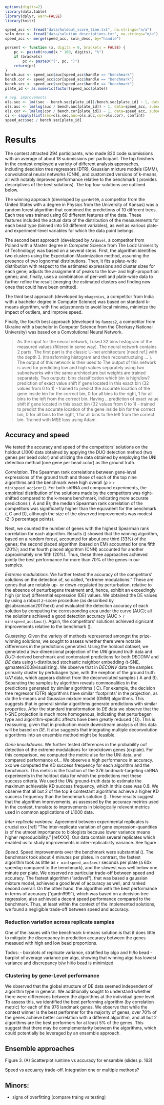 
```r
options(digits=2)
library(data.table)
library(dplyr, warn=FALSE)
library(knitr)
```

```r
speed_acc <- fread("data/holdout_score_time.txt", na.strings="n/a")
soln_desc <- fread("data/solution_descriptions.txt", na.strings="n/a")
speed_acc <- merge(speed_acc, soln_desc, by="handle")
```

```r
percent <- function (x, digits = 0, brackets = FALSE) {
    pc <- paste0(round(x * 100, digits), "%")
    if (brackets) 
        pc <- paste0("(", pc, ")")
    return(pc)
}
bench.auc <- speed_acc$auc[speed_acc$handle == "benchmark"]
bench.cor <- speed_acc$cor[speed_acc$handle == "benchmark"]
bench.sec <- speed_acc$sec[speed_acc$handle == "benchmark"]
plate_id <- as.numeric(factor(speed_acc$plate))

# avg. improvements
ols.sec <- lm((sec - bench.sec[plate_id])/bench.sec[plate_id] ~ 1, data=speed_acc, subset = handle!="benchmark")
ols.auc <- lm(log(auc / bench.auc[plate_id]) ~ 1, data=speed_acc, subset = handle!="benchmark")
ols.cor <- lm(log(cor / bench.cor[plate_id]) ~ 1, data=speed_acc, subset = handle!="benchmark")
ci <- sapply(list(sec=ols.sec,auc=ols.auc,cor=ols.cor), confint)
speed_acc$sec / bench.sec[plate_id] 
``` 

# Results

The contest attracted 294 participants, who made 820 code submissions with an average of about 18 submissions per participant. The top finishers in the contest employed a variety of different analysis approaches, including descision tree regressors (DTR), Gaussian mixture models (GMM), convolutional neural networks (CNN), and customized versions of k-means, all with notably improved performance relative to the benchmark (\nameref{s3-table} provides descriptives of the best solutions). The top four solutions are outlined below. 

The winning approach (developed by `gardn999`, a competitor from the United States with a degree in Physics from the University of Kansas) was a random forest algorithm that combined the predictions of 10 different trees. Each tree was trained using 60 different features of the data. These features included the actual data of the distribution of the measurements for each bead type (binned into 50 different variables), as well as various plate- and experiment-level variables for which the data point belongs. 

The second best approach (developed by `Ardavel`, a competitor from Poland with a Master degree in Computer Science from The Lodz University of Technology) was based on a several steps. First, the algorithm identifies two clusters using the Expectation-Maximization method, assuming the presence of two lognormal distributions. Then, it fits a plate-wide distribution with respect to the estimated expressions and cluster sizes for each gene; adjusts the assignment of peaks to the low- and high-proportion genes; and, finally, uses a combination of per-well and plate-wide data to further refine the result (merging the estimated clusters and finding new ones that could have been omitted).

The third best approach (developed by `mkagenius`, a competitor from India with a bachelor degree in Computer Science) was based on standard k-means algorithm, with fine adjustments to avoid local minima, minimize the impact of outliers, and improve speed.
 
Finally, the fourth best approach (developed by `Ramzes2`, a competitor from Ukraine with a bachelor in Computer Science from the Cherkasy National University) was based on a Convolutional Neural Network. 

> As the input for the neural network, I used 32 bins histogram of the measured values  (fitlered in some way). 
The neural network contains 2 parts. The first part is the classic U-net architecture [need ref.] with the depth 3. (transforming histogram and then reconstructuing ... ). The output of this network is then used to 
The output of this network is used for predicting low and high values separately using 
two subnetworks with the same architecture but weights are trained separately. Two outputs: bins classification which bin is high/low? prediction of exact value shift if gene located in this exact bin (32 values from 0 to 1) - trained to predict the accurate location of the gene inside bin for the correct bin, 0 for all bins to the right, 1 for all bins to the left from the correct bin. Having ...prediction of exact value shift if gene located in this exact bin (32 values from 0 to 1) - trained to predict the accurate location of the gene inside bin for the correct bin, 0 for all bins to the right, 1 for all bins to the left from the correct bin. Trained with MSE loss using Adam. 
  
<!--  Fig. 1. Participation stats (Submission counts) -->

## Accuracy and speed

We tested the accuracy and speed of the competitors' solutions on the holdout L1000 data obtained by applying the DUO detection method (two genes per bead color) and utilizing the data obtained by employing the UNI detection method (one gene per bead color) as the ground truth.

*Correlation.*  The Spearman rank correlations between gene-level expressions of the ground truth and those of each of the top nine algorithms and the benchmark were high overall ($\rho$ > `r min(speed_acc$cor)`). For both shRNA and compound experiments, the empirical distribution of the solutions made by the competitors was right-shifted compared to the k-means benchmark, indicating more accurate predictions (\Fig{accuracy-fig}, A and B); the median Spearman rank correlation of the competitors was significantly higher than the equivalent for the benchmark (\Fig{accuracy-fig}, C and D), although the size of the observed improvements was modest (2-3 percentage points).

Next, we counted the number of genes with the highest Spearman rank correlation for each algorithm. Results (\Fig{xxx}) showed that the winning algorithm, based on a random forest, accounted for about one third (33%) of the genes; the second placed algorithm (based on EM) accounted for one fifth (20%); and the fourth placed algorithm (CNN) accounted for another approximately one fifth (20%). Thus, these three approaches achieved jointly the best performance for more than 70% of the genes in our samples.

*Extreme modulations.* We further tested the accuracy of the competitors' solutions on the detection of, so called, “extreme modulations.”  These are genes that are notably up- or down-regulated by perturbation, relative to the absence of perturbagens treatment and, hence, exhibit an exceedingly high (or low) differential expression (DE) values. 
We obtained the DE values by using a robust z-score procedure (as described by @subramanian2017next) and evaluated the detection accuracy of each solution by computing the corresponding area under the curve (AUC); all the solutions achieved a good detection accuracy (AUC > `r  min(speed_acc$auc)`). Again, the competitors' solutions achieved signicant improvements relative to the benchmark (\Fig{auc}).

*Clustering.* Given the variety of methods represented amongst the prize-winning solutions, we sought to assess whether there were notable differences in the predictions generated. Using the holdout dataset, we generated a two-dimensional projection of the $UNI$ ground truth data and $DUO$-derived benchmark and contenstant predictions for both $DECONV$ and $DE$ data using t-distributed stochastic neighbor embedding (t-SNE, @maaten2008visualizing). We observe that in $DECONV$ data the samples primarily cluster by pertubagen type, with the exeption of the ground truth $UNI$ data, which appears distinct from the deconvoluted samples (\Fig{tsne_figure} A and B). Separating the samples by algorithm reveals commonalities in the predictions generated by similar algorithms (\Fig{tsne_figure} C). For example, the decision tree regressor (DTR) algorithms have similar 'footprints' in the projection, as do the k-means and Gaussian mixture model (GMM) algorithms. This suggests that in general similar algorithms generate predictions with similar properties. After the standard transformation to $DE$ data we observe that the t-SNE projection is much more homogenous, indicating that perturbagen type and algorithm-specific affects have been greatly reduced (\Fig{tsne_figure} D). This is reassuring, given that in production mode downstream analysis of this data will be based on $DE$. It also suggests that integrating multiple deconvolution algorithms into an ensemble method might be feasible. 

*Gene knockdowns.* We further tested differences in the probability oof detection of the extreme modulations for knockdown genes (explain). For this comparison, we computed the metric also for the UNI data, and compared performance of...  We observe a high  performance in accuracy. xxx we computed the KD success frequency for each algorithm and the benchmark. This metric is the fraction of the 376 landmark-targeting shRNA experiments in the holdout data for which the predictions met these success criteria. We used the $UNI$ ground-truth data to estimate the maximum achievable KD success frequency, which in this case was 0.8. We observe that all but 2 of the top 9 contestant algorithms achieve a higher KD success frequency than the benchmark solution (\Fig{kd}). These results suggest that the algorithm improvements, as assessed by the accuracy metrics used in the contest, translate to improvements in biologically relevent metrics used in common applications of L1000 data.

*Inter-replicate variance.* Agreement between experimental replicates is crucial xxx [ref] 
"The inter-replicate variation of gene expression-quantities is of the utmost importance to biologists because lower variance means higher reproducibility." [refXXX]. Our data contain several replicates which enabled us to study improvements in inter-replicability variance.   See figure \Fig{inter-replicate-variance}. 

*Speed.* Speed improvements over the benchmark were substantial (\Fig{speed}). The benchmark took about 4 minutes per plates. In contrast, the fastest algorithm took as little as `r min(speed_acc$sec)` seconds per plate (a 60x speedup compared to the benchmark), and the slowest was well below one minute per plate. We observed no particular trade-off between speed and accuracy. The fastest algorithm ("ardavel"), that was based a gaussian mixture model, achieved a good level of accuracy as well, and ranked second overall. On the other hand, the algorithm with the best performance in terms of accuracy ("gardn999"), which was based on a decision tree regression, also achieved a decent speed performance compared to the benchmark. Thus, at least within the context of the implemented solutions, we found a negligible trade-off between speed and accuracy.

<!-- 
Also, we observe no significant difference in performance between the plates, with all the submissions achieving similar scores in both plates; and no accuracy-vs-speed trade-off, as the empirical relationship between accuracy and speed improvements is essentially flat. 
 -->

<!-- Note that the theoretical maximum improvement in the AUC metric was 14% = 1/bench, and the theoretical maximum improvement for the correlation was 60% = 1/cor.bench, given both measures cannot be greater than one. Thus, we find solutions achieved greater improvements in auc relative to the theoretical max, than in the correlation metric.   -->

<!-- 
Only two submissions (out of nine) a performance that was better in AUC and correlation but worse than the benchmark on the KD success metric. These submissions, both based on k-means, ranked sixth and eighth in the final leaderboard.
 -->

<!-- Further examination based on the underlying methods used by the top solutions suggests that parametric models, such as mixture models, are both fast and relatively accurate, although non-parametric models, such as regression forests and k-means, tend to be more accurate.  The fastest algorithm was indeed based on a parametric model, i.e., gaussian mixture model, which achieves a good level of accuracy on these data. This solution ranked second overall and achieved the greatest speed improvmenet in both plates. The most accurate algorithm was instead based on a random forest. This solution ranked first overall and achieved the best performance in both AUC and correlation measures, as well as it was among the top three approaches in the KD measure.  -->

### Reduction variation across replicate samples

One of the issues with the benchmark k-means solution is that it does little to mitigate the discrepancy in prediction accuracy between the genes measued with high and low bead proportions. 

\color{red}

Todos:
- boxplots of replicate variance, stratified by algo and hi/lo bead
- barplot of average variance per algo, showing that winning algo has lowest variance and discrepancy b/w hi/lo bead is minimized

\color{black}

### Clustering by gene-Level performance

We observed that the global structure of DE data seemed independent of algorithm type in general. We additionally sought to understand whether there were differences between the algorithms at the individual gene level. To assess this, we identified the best performing algorithm (by correlation metric) for each of the 976 landmark genes. We observe that while the contest winner is the best performer for the majority of genes, over 70% of the genes achieve better correlation with a different algorithm, and all but 2 algorithms are the best performers for at least 5% of the genes. This suggest that there may be complementarity between the algorithms, which could potentially be leveraged by an ensemble approach.

## Ensemble approaches

Figure 3. (A) Scatterplot runtime vs accuracy for ensamble (slides p. 163)

Speed vs accuarcy trade-off. Integration one or multiple methods?


## Minors:

- signs of overfitting (compare traing vs testing)


